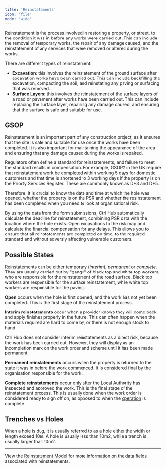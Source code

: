 ```yaml
---
title: 'Reinstatements'
icon: 'file'
mode: "wide"
---
```


Reinstatement is the process involved in restoring a property, or street, to the condition it was in before any works were carried out. This can include the removal of temporary works, the repair of any damage caused, and the reinstatement of any services that were removed or altered during the works.

There are different types of reinstatement:

 - **Excavation**: this involves the reinstatement of the ground surface after excavation works have been carried out. This can include backfilling the excavation, compacting the soil, and reinstating any paving or surfacing that was removed.
 - **Surface Layers**: this involves the reinstatement of the surface layers of a road or pavement after works have been carried out. This can include replacing the surface layer, repairing any damage caused, and ensuring that the surface is safe and suitable for use.

## GSOP

Reinstatement is an important part of any construction project, as it ensures that the site is safe and suitable for use once the works have been completed. It is also important for maintaining the appearance of the area and ensuring that any damage caused during the works is repaired.

Regulators often define a standard for reinstatements, and failure to meet the standard results in compensation. For example, GSOP2 in the UK require that reinstatement work be completed within working 5 days for domestic customers and that time is shortened to 3 working days if the property is on the Priorty Services Register. These are commonly known as D+3 and D+5.

Therefore, it is crucial to know the date and time at which the hole was opened, whether the property is on the PSR and whether the resinstatement has been completed when you need to look at organisational risk.

By using the data from the form submissions, Ctrl Hub automatically calculate the deadline for reinstatement, combining PSR data with the location where the hole exists. Open excavations to the risk map and calculate the financial compensation for any delays. This allows you to ensure that all reinstatements are completed on time, to the required standard and without adversly affecting vulnerable customers.

## Possible States

Reinstatements can be either temporary (_interim_), _permanent_ or _complete_. They are usually carried out by "gangs" of black top and white top workers, who are responsible for the reinstatement of the road surface. Black top workers are responsible for the surface reinstatement, while white top workers are responsible for the paving.

**Open** occurs when the hole is first opened, and the work has not yet been completed. This is the first stage of the reinstatement process.

**Interim reinstatements** occur when a provider knows they will come back and apply finishes properly in the future. This can often happen when the materials required are hard to come by, or there is not enough stock to hand.

<Note>
Ctrl Hub does not consider interim reinstatements as a direct risk, because the work has been carried out. However, they will display as an incompletion mark on the work order and scheme until it has been made permanent.
</Note>

**Permanent reinstatements** occurs when the property is returned to the state it was in before the work commenced. It is considered final by the organisation responsible for the work.

**Complete reinstatements** occur only after the Local Authority has inspected and approved the work. This is the final stage of the reinstatement process. This is usually done when the work order is considered ready to sign off on, as opposed to when the [operation](/concepts/governance/schemes#work-orders-permits-and-operations) is complete.

## Trenches vs Holes

When a hole is dug, it is usually referred to as a hole either the width or length exceed 10m. A hole is usually less than 10m2, while a trench is usually larger than 10m2.

---

View the [Reinstatement Model](/api-reference/operations/reinstatements/model) for more information on the data fields associated with reinstatements.
